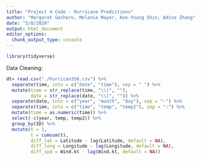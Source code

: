 ```yaml
---
title: "Project 4 Code - Hurricane Predictions"
author: "Margaret Gacheru, Melanie Mayer, Kee-Young Shin, Adina Zhang"
date: "5/8/2020"
output: html_document
editor_options: 
  chunk_output_type: console
---
```


```r
library(tidyverse)
```


Data Cleaning:

```r
dt= read.csv("./hurrican356.csv") %>% 
  separate(time, into = c("date", "time"), sep = " ") %>% 
  mutate(time = str_replace(time, "\\)", ""),
         date = str_replace(date, "\\(", "")) %>% 
  separate(date, into = c("year", "month", "day"), sep = "-") %>% 
  separate(time, into = c("time", "temp", "temp2"), sep = ":") %>% 
  mutate(time = as.numeric(time)) %>% 
  select(-c(year, temp, temp2)) %>% 
  group_by(ID) %>% 
  mutate(t = 1,
         t = cumsum(t),
         diff_lat = Latitude - lag(Latitude, default = NA),
         diff_long = Longitude - lag(Longitude, default = NA),
         diff_spd = Wind.kt - lag(Wind.kt, default = NA))
```

